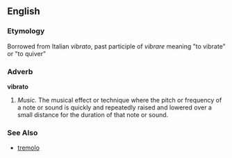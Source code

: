 {{Wikipedia}}
==English==

===Etymology===
Borrowed from Italian ''vibrato'', past participle of ''vibrare'' meaning "to vibrate" or "to quiver"

===Adverb===
'''vibrato'''

#''Music.'' The musical effect or technique where the pitch or frequency of a note or sound is quickly and repeatedly raised and lowered over a small distance for the duration of that note or sound.

===See Also===
*[[tremolo]]